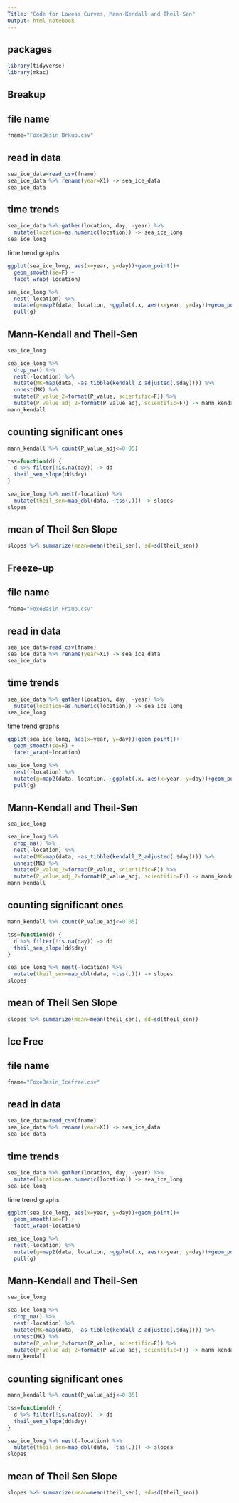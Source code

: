 ---
Title: "Code for Lowess Curves, Mann-Kendall and Theil-Sen"
Output: html_notebook
---

## packages

```{r}
library(tidyverse)
library(mkac)
```



###################################################################################################################################################
###################################################################################################################################################

## Breakup ##

## file name

```{r}
fname="FoxeBasin_Brkup.csv"
```

## read in data

```{r}
sea_ice_data=read_csv(fname)
sea_ice_data %>% rename(year=X1) -> sea_ice_data
sea_ice_data
```

## time trends

```{r}
sea_ice_data %>% gather(location, day, -year) %>% 
  mutate(location=as.numeric(location)) -> sea_ice_long
sea_ice_long
```

time trend graphs

```{r fig.height=12, fig.width=12}
ggplot(sea_ice_long, aes(x=year, y=day))+geom_point()+
  geom_smooth(se=F) +
  facet_wrap(~location)
```

```{r}
sea_ice_long %>% 
  nest(-location) %>% 
  mutate(g=map2(data, location, ~ggplot(.x, aes(x=year, y=day))+geom_point()+geom_smooth(se=F)+ ggtitle(as.character(.y)))) %>% 
  pull(g)
```


## Mann-Kendall and Theil-Sen

```{r}
sea_ice_long
```

```{r}
sea_ice_long %>% 
  drop_na() %>% 
  nest(-location) %>% 
  mutate(MK=map(data, ~as_tibble(kendall_Z_adjusted(.$day)))) %>% 
  unnest(MK) %>% 
  mutate(P_value_2=format(P_value, scientific=F)) %>% 
  mutate(P_value_adj_2=format(P_value_adj, scientific=F)) -> mann_kendall
mann_kendall
```

## counting significant ones

```{r}
mann_kendall %>% count(P_value_adj<=0.05)
```

```{r}
tss=function(d) {
  d %>% filter(!is.na(day)) -> dd
  theil_sen_slope(dd$day)
}

sea_ice_long %>% nest(-location) %>% 
  mutate(theil_sen=map_dbl(data, ~tss(.))) -> slopes
slopes
```
## mean of Theil Sen Slope

```{r}
slopes %>% summarize(mean=mean(theil_sen), sd=sd(theil_sen))
```




###################################################################################################################################################
###################################################################################################################################################

## Freeze-up ##

## file name

```{r}
fname="FoxeBasin_Frzup.csv"
```

## read in data

```{r}
sea_ice_data=read_csv(fname)
sea_ice_data %>% rename(year=X1) -> sea_ice_data
sea_ice_data
```

## time trends

```{r}
sea_ice_data %>% gather(location, day, -year) %>% 
  mutate(location=as.numeric(location)) -> sea_ice_long
sea_ice_long
```

time trend graphs

```{r fig.height=12, fig.width=12}
ggplot(sea_ice_long, aes(x=year, y=day))+geom_point()+
  geom_smooth(se=F) +
  facet_wrap(~location)
```

```{r}
sea_ice_long %>% 
  nest(-location) %>% 
  mutate(g=map2(data, location, ~ggplot(.x, aes(x=year, y=day))+geom_point()+geom_smooth(se=F)+ ggtitle(as.character(.y)))) %>% 
  pull(g)
```


## Mann-Kendall and Theil-Sen

```{r}
sea_ice_long
```

```{r}
sea_ice_long %>% 
  drop_na() %>% 
  nest(-location) %>% 
  mutate(MK=map(data, ~as_tibble(kendall_Z_adjusted(.$day)))) %>% 
  unnest(MK) %>% 
  mutate(P_value_2=format(P_value, scientific=F)) %>% 
  mutate(P_value_adj_2=format(P_value_adj, scientific=F)) -> mann_kendall
mann_kendall
```

## counting significant ones

```{r}
mann_kendall %>% count(P_value_adj<=0.05)
```

```{r}
tss=function(d) {
  d %>% filter(!is.na(day)) -> dd
  theil_sen_slope(dd$day)
}

sea_ice_long %>% nest(-location) %>% 
  mutate(theil_sen=map_dbl(data, ~tss(.))) -> slopes
slopes
```
## mean of Theil Sen Slope

```{r}
slopes %>% summarize(mean=mean(theil_sen), sd=sd(theil_sen))
```



###################################################################################################################################################
###################################################################################################################################################


## Ice Free ##

## file name

```{r}
fname="FoxeBasin_Icefree.csv"
```

## read in data

```{r}
sea_ice_data=read_csv(fname)
sea_ice_data %>% rename(year=X1) -> sea_ice_data
sea_ice_data
```

## time trends

```{r}
sea_ice_data %>% gather(location, day, -year) %>% 
  mutate(location=as.numeric(location)) -> sea_ice_long
sea_ice_long
```

time trend graphs

```{r fig.height=12, fig.width=12}
ggplot(sea_ice_long, aes(x=year, y=day))+geom_point()+
  geom_smooth(se=F) +
  facet_wrap(~location)
```

```{r}
sea_ice_long %>% 
  nest(-location) %>% 
  mutate(g=map2(data, location, ~ggplot(.x, aes(x=year, y=day))+geom_point()+geom_smooth(se=F)+ ggtitle(as.character(.y)))) %>% 
  pull(g)
```


## Mann-Kendall and Theil-Sen

```{r}
sea_ice_long
```

```{r}
sea_ice_long %>% 
  drop_na() %>% 
  nest(-location) %>% 
  mutate(MK=map(data, ~as_tibble(kendall_Z_adjusted(.$day)))) %>% 
  unnest(MK) %>% 
  mutate(P_value_2=format(P_value, scientific=F)) %>% 
  mutate(P_value_adj_2=format(P_value_adj, scientific=F)) -> mann_kendall
mann_kendall
```

## counting significant ones

```{r}
mann_kendall %>% count(P_value_adj<=0.05)
```

```{r}
tss=function(d) {
  d %>% filter(!is.na(day)) -> dd
  theil_sen_slope(dd$day)
}

sea_ice_long %>% nest(-location) %>% 
  mutate(theil_sen=map_dbl(data, ~tss(.))) -> slopes
slopes
```
## mean of Theil Sen Slope

```{r}
slopes %>% summarize(mean=mean(theil_sen), sd=sd(theil_sen))
```





